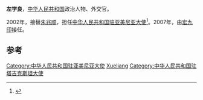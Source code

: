 '''左学良'''，[[中华人民共和国|中华人民共和国]]政治人物、外交官。

2002年，接替[[朱兆顺|朱兆顺]]，担任[[中国驻亚美尼亚大使列表|中华人民共和国驻亚美尼亚大使]]<ref>{{cite web|author=中华人民共和国外交部|title=中国驻亚美尼亚历任大使|url=http://www.mfa.gov.cn/chn/pds/ziliao/wjrw/2167/2171/t9245.htm|publisher=中华人民共和国外交部|accessdate=2012-03-03}}</ref>。2007年，由[[宏九印|宏九印]]接任。

== 参考 ==
{{reflist}}
{{start box}}
{{s-dip}}
{{succession box|[[朱兆顺|朱兆顺]]|[[宏九印|宏九印]]|[[中国驻亚美尼亚大使列表|中华人民共和国驻亚美尼亚大使]]|2002年3月-2007年4月}}
{{succession box|[[李惠來|李惠來]]|[[范先榮|范先榮]]|[[中國駐塔吉克斯坦大使列表|中華人民共和國駐塔吉克大使]]|2007年5月-2010年7月}}
{{end box}}
{{中国政治人物小作品}}
{{DEFAULTSORT:zuo xueliang}}
[[Category:中华人民共和国驻亚美尼亚大使|Category:中华人民共和国驻亚美尼亚大使]]
[[Category:左姓|Xueliang]]
[[Category:中华人民共和国驻塔吉克斯坦大使|Category:中华人民共和国驻塔吉克斯坦大使]]